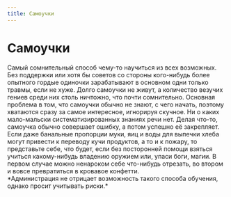 ```yaml
---
title: Самоучки
---
```


# Самоучки 
<BlockquoteBox text>
    Самый сомнительный способ чему-то научиться из всех возможных. Без поддержки или хотя бы советов со стороны кого-нибудь более опытного гордые одиночки зарабатывают в основном одни только травмы, если не хуже. Долго самоучки не живут, а количество везучих гениев среди них столь ничтожно, что почти сомнительно.
</BlockquoteBox>
Основная проблема в том, что самоучки обычно не знают, с чего начать, поэтому хватаются сразу за самое интересное, игнорируя скучное. Ни о каких мало-мальски систематизированных знаниях речи нет. Делая что-то, самоучка обычно совершает ошибку, а потом успешно её закрепляет. Если даже банальные пропорции муки, яиц и воды для выпечки хлеба могут привести к переводу кучи продуктов, а то и к пожару, то представьте себе, что будет, если без посторонней помощи взяться учиться какому-нибудь владению оружием или, упаси боги, магии. В первом случае можно ненароком себе что-нибудь отрезать, во втором и вовсе превратиться в кровавое конфетти.
<div center>
    *Администрация не отрицает возможность такого способа обучения, однако просит учитывать риски.*
</div>